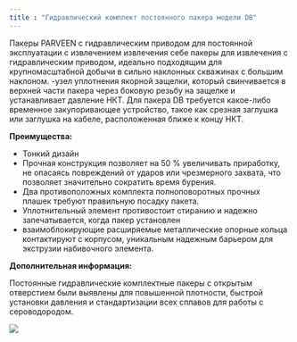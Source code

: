 ```yaml
---
title : "Гидравлический комплект постоянного пакера модели DB"
---
```


Пакеры PARVEEN с гидравлическим приводом для постоянной эксплуатации с извлечением извлечения себе пакеры для извлечения с гидравлическим приводом, идеально подходящим для крупномасштабной добычи в сильно наклонных скважинах с большим наклоном. \-узел уплотнения якорной защелки, который свинчивается в верхней части пакера через боковую резьбу на защелке и устанавливает давление НКТ. Для пакера DB требуется какое-либо временное закупоривающее устройство, такое как срезная заглушка или заглушка на кабеле, расположенная ближе к концу НКТ.

**Преимущества:**

* Тонкий дизайн
* Прочная конструкция позволяет на 50 % увеличивать приработку, не опасаясь повреждений от ударов или чрезмерного захвата, что позволяет значительно сократить время бурения.
* Два противоположных комплекта полноповоротных прочных плашек требуют правильную посадку пакета.
* Уплотнительный элемент противостоит стиранию и надежно запечатывается, когда пакер установлен
* взаимоблокирующие расширяемые металлические опорные кольца контактируют с корпусом, уникальным надежным барьером для экструзии набивочного элемента.

**Дополнительная информация:**

Постоянные гидравлические комплектные пакеры с открытым отверстием были выявлены для повышенной плотности, быстрой установки давления и стандартизации всех сплавов для работы с сероводородом.

<img src="./model-db-hydraulic-set-permanent-packer.png" />